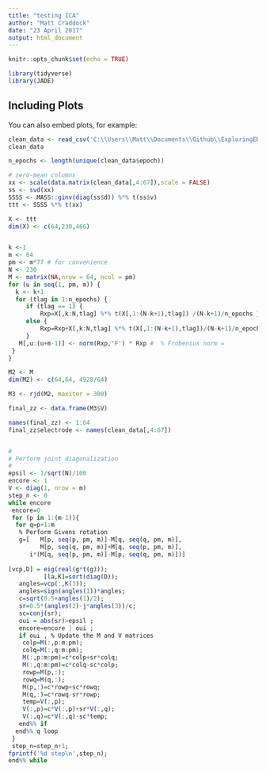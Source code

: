 ```yaml
---
title: "testing ICA"
author: "Matt Craddock"
date: "23 April 2017"
output: html_document
---
```


```r
knitr::opts_chunk$set(echo = TRUE)
```


```r
library(tidyverse)
library(JADE)
```

## Including Plots

You can also embed plots, for example:

```r
clean_data <- read_csv('C:\\Users\\Matt\\Documents\\Github\\ExploringERPs\\epochs_clean.csv')
clean_data
```

```r
n_epochs <- length(unique(clean_data$epoch))

# zero-mean columns
xx <- scale(data.matrix(clean_data[,4:67]),scale = FALSE)
ss <- svd(xx)
SSSS <- MASS::ginv(diag(ss$d)) %*% t(ss$v)
ttt <- SSSS %*% t(xx)

X <- ttt
dim(X) <- c(64,230,466)


k <-1
m <- 64
pm <- m*77 # for convenience
N <- 230
M <- matrix(NA,nrow = 64, ncol = pm)
for (u in seq(1, pm, m)) {
  k <- k+1
  for (tlag in 1:n_epochs) {
     if (tlag == 1) {
         Rxp=X[,k:N,tlag] %*% t(X[,1:(N-k+1),tlag]) /(N-k+1)/n_epochs }
     else {
         Rxp=Rxp+X[,k:N,tlag] %*% t(X[,1:(N-k+1),tlag])/(N-k+1)/n_epochs
     }
   M[,u:(u+m-1)] <- norm(Rxp,'F') * Rxp #  % Frobenius norm =
 }
}

M2 <- M
dim(M2) <- c(64,64, 4928/64)

M3 <- rjd(M2, maxiter = 300)

final_zz <- data.frame(M3$V)

names(final_zz) <- 1:64
final_zz$electrode <- names(clean_data[,4:67])



```


```r
#
# Perform joint diagonalization
#
epsil <- 1/sqrt(N)/100 
encore <- 1
V <- diag(1, nrow = m)
step_n <- 0
while encore 
 encore=0
 for (p in 1:(m-1)){
  for q=p+1:m
   % Perform Givens rotation
   g=[   M[p, seq(p, pm, m)]-M[q, seq(q, pm, m)],
         M[p, seq(q, pm, m)]+M[q, seq(p, pm, m)],  
      i*(M[q, seq(p, pm, m)]-M[p, seq(q, pm, m)])]
	  
[vcp,D] = eig(real(g*t(g))); 
          [la,K]=sort(diag(D));
   angles=vcp(:,K(3));
   angles=sign(angles(1))*angles;
   c=sqrt(0.5+angles(1)/2);
   sr=0.5*(angles(2)-j*angles(3))/c; 
   sc=conj(sr);
   oui = abs(sr)>epsil ;
   encore=encore | oui ;
   if oui , % Update the M and V matrices 
    colp=M(:,p:m:pm);
    colq=M(:,q:m:pm);
    M(:,p:m:pm)=c*colp+sr*colq;
    M(:,q:m:pm)=c*colq-sc*colp;
    rowp=M(p,:);
    rowq=M(q,:);
    M(p,:)=c*rowp+sc*rowq;
    M(q,:)=c*rowq-sr*rowp;
    temp=V(:,p);
    V(:,p)=c*V(:,p)+sr*V(:,q);
    V(:,q)=c*V(:,q)-sc*temp;
   end%% if
  end%% q loop
 }
 step_n=step_n+1;
fprintf('%d step\n',step_n);
end%% while

```


